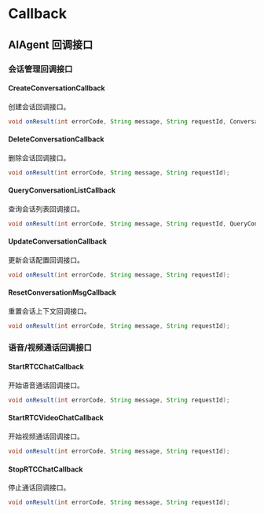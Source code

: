 # Callback

## AIAgent 回调接口

### 会话管理回调接口

#### CreateConversationCallback

创建会话回调接口。

```java
void onResult(int errorCode, String message, String requestId, Conversation conversation);
```

#### DeleteConversationCallback

删除会话回调接口。

```java
void onResult(int errorCode, String message, String requestId);
```

#### QueryConversationListCallback

查询会话列表回调接口。

```java
void onResult(int errorCode, String message, String requestId, QueryConversationListData conversationListData);
```

#### UpdateConversationCallback

更新会话配置回调接口。

```java
void onResult(int errorCode, String message, String requestId);
```

#### ResetConversationMsgCallback

重置会话上下文回调接口。

```java
void onResult(int errorCode, String message, String requestId);
```

### 语音/视频通话回调接口

#### StartRTCChatCallback

开始语音通话回调接口。

```java
void onResult(int errorCode, String message, String requestId);
```

#### StartRTCVideoChatCallback

开始视频通话回调接口。

```java
void onResult(int errorCode, String message, String requestId);
```

#### StopRTCChatCallback

停止通话回调接口。

```java
void onResult(int errorCode, String message, String requestId);
```
